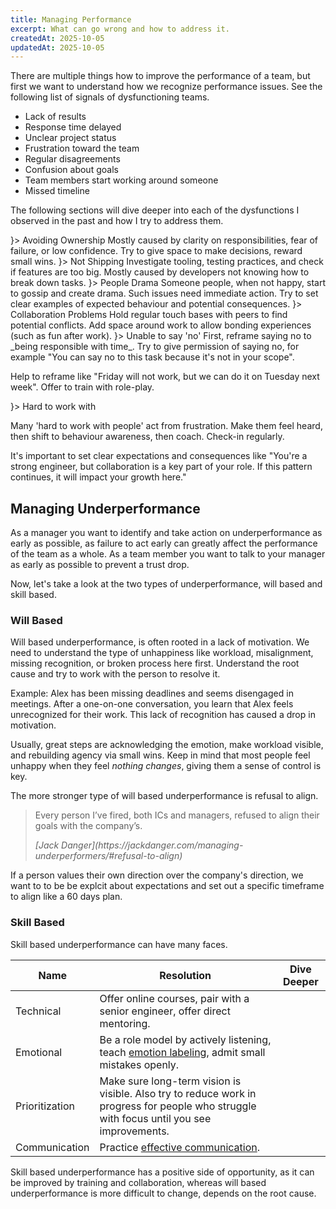 ```yaml
---
title: Managing Performance
excerpt: What can go wrong and how to address it.
createdAt: 2025-10-05
updatedAt: 2025-10-05
---
```


There are multiple things how to improve the performance of a team, but first we want to understand how we recognize performance issues. See the following list of signals of dysfunctioning teams.

- Lack of results
- Response time delayed
- Unclear project status
- Frustration toward the team
- Regular disagreements
- Confusion about goals
- Team members start working around someone
- Missed timeline

The following sections will dive deeper into each of the dysfunctions I observed in the past and how I try to address them.

<Grid>

<GridItem>

<Card>
<CardTitle suffix={<AiButton prompt="As engineering manager, how to help someone who is avoiding ownership?"/>}>
  Avoiding Ownership
</CardTitle>

<CardContent>
  Mostly caused by clarity on responsibilities, fear of failure, or low
  confidence. Try to give space to make decisions, reward small wins.
</CardContent>

</Card>

</GridItem>

<GridItem>

<Card>
<CardTitle suffix={<AiButton prompt="As engineering manager, how to help someone who is not shipping?"/>}>
  Not Shipping
</CardTitle>

<CardContent>
  Investigate tooling, testing practices, and check if features are too big.
  Mostly caused by developers not knowing how to break down tasks.
</CardContent>

</Card>

</GridItem>

<GridItem>

<Card>
<CardTitle suffix={<AiButton prompt="As engineering manager, how to help someone who is creating drama?"/>}>
  People Drama
</CardTitle>

<CardContent>
  Someone people, when not happy, start to gossip and create drama. Such issues
  need immediate action. Try to set clear examples of expected behaviour and
  potential consequences.
</CardContent>

</Card>

</GridItem>

<GridItem>

<Card className="h-full">
<CardTitle suffix={<AiButton prompt="As engineering manager, how to help someone who is having collaboration problems?"/>}>
  Collaboration Problems
</CardTitle>

<CardContent>
  Hold regular touch bases with peers to find potential conflicts. Add space
  around work to allow bonding experiences (such as fun after work).
</CardContent>

</Card>

</GridItem>

<GridItem>

<Card className="h-full">
<CardTitle suffix={<AiButton prompt="As engineering manager, how to help someone who is unable to say 'no'?"/>}>
  Unable to say 'no'
</CardTitle>

<CardContent>
First, reframe saying no to _being responsible with time_. Try to give permission of saying no, for example "You can say no to this task because it's not in your scope".

Help to reframe like "Friday will not work, but we can do it on Tuesday next week". Offer to train with role-play.

</CardContent>

</Card>

</GridItem>

<GridItem>

<Card>
<CardTitle suffix={<AiButton prompt="As engineering manager, how to help someone who is hard to work with?"/>}>
  Hard to work with
</CardTitle>
<CardContent>

Many 'hard to work with people' act from frustration. Make them feel heard, then shift to behaviour awareness, then coach. Check-in regularly.

It's important to set clear expectations and consequences like "You're a strong engineer, but collaboration is a key part of your role. If this pattern continues, it will impact your growth here."

</CardContent>

</Card>

</GridItem>

</Grid>

## Managing Underperformance

As a manager you want to identify and take action on underperformance as early as possible, as failure to act early can greatly affect the performance of the team as a whole. As a team member you want to talk to your manager as early as possible to prevent a trust drop.

Now, let's take a look at the <span className="font-medium">two types of underperformance</span>, will based and skill based.

### Will Based

Will based underperformance, is often rooted in <span className="font-medium">a lack of motivation</span>. We need to understand the type of unhappiness like workload, misalignment, missing recognition, or broken process here first. Understand the root cause and try to work with the person to resolve it.

<span className="font-medium">Example:</span> Alex has been missing deadlines and
seems disengaged in meetings. After a one-on-one conversation, you learn that Alex
feels unrecognized for their work. This lack of recognition has caused a drop in
motivation.

Usually, great steps are acknowledging the emotion, make workload visible, and rebuilding agency via small wins. Keep in mind that most people feel unhappy when they feel _nothing changes_, giving them a sense of control is key.

The more stronger type of will based underperformance is <span className="font-medium">refusal to align</span>.

> Every person I’ve fired, both ICs and managers, refused to align their goals with the company’s.
>
> <cite>
>   [Jack
>   Danger](https://jackdanger.com/managing-underperformers/#refusal-to-align)
> </cite>

If a person <span className="font-medium">values their own direction over the company's direction</span>, we want to to be be explcit about expectations and set out a specific timeframe to align like a 60 days plan.

### Skill Based

Skill based underperformance can have many faces.

| Name           | Resolution                                                                                                                                | Dive Deeper                                                                                                     |
| -------------- | ----------------------------------------------------------------------------------------------------------------------------------------- | --------------------------------------------------------------------------------------------------------------- |
| Technical      | Offer online courses, pair with a senior engineer, offer direct mentoring.                                                                | <AiButton prompt="As engineering manager, how to help someone who is struggling with technical skills?"/>       |
| Emotional      | Be a role model by actively listening, teach [emotion labeling](/blog/emotions), admit small mistakes openly.                             | <AiButton prompt="As engineering manager, how to help someone who is struggling with emotional intelligence?"/> |
| Prioritization | Make sure long-term vision is visible. Also try to reduce work in progress for people who struggle with focus until you see improvements. | <AiButton prompt="As engineering manager, how to help someone who is struggling with prioritization?"/>         |
| Communication  | Practice [effective communication](/blog/async).                                                                                          | <AiButton prompt="As engineering manager, how to help someone who is struggling with communication?"/>          |

Skill based underperformance has a positive side of opportunity, as it can be improved by training and collaboration, whereas will based underperformance is more difficult to change, depends on the root cause.
